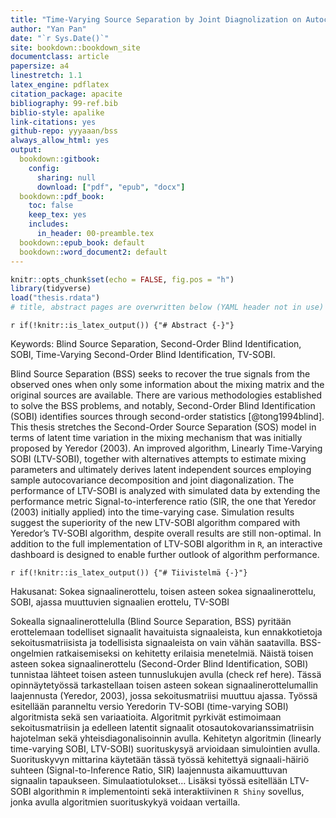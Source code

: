 ```yaml
---
title: "Time-Varying Source Separation by Joint Diagnolization on Autocovariances"
author: "Yan Pan"
date: "`r Sys.Date()`"
site: bookdown::bookdown_site
documentclass: article
papersize: a4
linestretch: 1.1
latex_engine: pdflatex
citation_package: apacite
bibliography: 99-ref.bib
biblio-style: apalike
link-citations: yes
github-repo: yyyaaan/bss
always_allow_html: yes
output:
  bookdown::gitbook:
    config:
      sharing: null
      download: ["pdf", "epub", "docx"]
  bookdown::pdf_book:
    toc: false
    keep_tex: yes
    includes:
      in_header: 00-preamble.tex
  bookdown::epub_book: default
  bookdown::word_document2: default
---
```


```r
knitr::opts_chunk$set(echo = FALSE, fig.pos = "h")
library(tidyverse)
load("thesis.rdata")
# title, abstract pages are overwritten below (YAML header not in use)
```

```{=latex} 
% PDF title page -> NOTE it doesn't get YAML meta
\pagenumbering{gobble} 
\clearpage
\begin{center}
\large
\textbf{MSc Thesis}\\
\vspace{72px}
\Large
\textbf{Time-Varying Source Separation by Joint Diagnolization on Autocovariances}\\
\vspace{20px}
\large
Yan Pan\\
\vspace{169px}
\begin{figure}[h]
\centering\includegraphics[width=5cm]{jyu-keskitetty-kaksikielinen.jpg}
\end{figure}
Department of Mathematics and Statistics\\
Statistics\\
01 November 2019
\end{center}
\normalsize
```

`r if(!knitr::is_latex_output()) {"# Abstract {-}"}`

```{=latex} 
\clearpage
{\setstretch{1}
UNIVERSITY OF JYVÄSKYLÄ, Faculty of Mathematics and Science\\Department of Mathematics and Statistics\\Statistics}

\begin{table}[H]
\begin{tabular}{ll}
\hline
Yan Pan: & Time-Varying Source Separation by Joint Diagnolization on\\ & Autocovariances \\
MSc thesis: & p., 1 appendices ( p.) \\
Supervisor: & Uniaversity lecturer Sara Taskinen \\
Inspectors: & \\
November 2019  \\ \hline
\end{tabular}
\end{table}
```

Keywords: Blind Source Separation, Second-Order Blind Identification, SOBI, Time-Varying Second-Order Blind Identification, TV-SOBI. 

Blind Source Separation (BSS) seeks to recover the true signals from the observed ones when only some information about the mixing matrix and the original sources are available. There are various methodologies established to solve the BSS problems, and notably, Second-Order Blind Identification (SOBI) identifies sources through second-order statistics [@tong1994blind]. This thesis stretches the Second-Order Source Separation (SOS) model in terms of latent time variation in the mixing mechanism that was initially proposed by Yeredor (2003). An improved algorithm, Linearly Time-Varying SOBI (LTV-SOBI), together with alternatives attempts to estimate mixing parameters and ultimately derives latent independent sources employing sample autocovariance decomposition and joint diagonalization. The performance of LTV-SOBI is analyzed with simulated data by extending the performance metric Signal-to-interference ratio (SIR, the one that Yeredor (2003) initially applied) into the time-varying case. Simulation results suggest the superiority of the new LTV-SOBI algorithm compared with Yeredor's TV-SOBI algorithm, despite overall results are still non-optimal. In addition to the full implementation of LTV-SOBI algorithm in `R`, an interactive dashboard is designed to enable further outlook of algorithm performance.

`r if(!knitr::is_latex_output()) {"# Tiivistelmä {-}"}`

```{=latex} 
\clearpage
{\setstretch{1}
JYVÄSKYLÄN YLIOPISTO, Matemaattis-luonnontieteellinen tiedekunta\\Matematiikan ja tilastotieteen laitos\\Tilastotiede}

\begin{table}[H]
\begin{tabular}{ll}
\hline
Yan Pan: & Ajassa muuttuvien signaalien erottelu\\
& autokovarianssimatriisien yhteisdiagonalisoinnilla \\
Pro-gradu -tutkielma: &  s., 1 liitettä ( s.) \\
Työn ohjaaja: & Yliopistonlehtori Sara Taskinen \\
Tarkastajat: & \\
Marraskuu 2019  \\ \hline
\end{tabular}
\end{table}

```

Hakusanat: Sokea signaalinerottelu, toisen asteen sokea signaalinerottelu, SOBI, ajassa muuttuvien signaalien erottelu, TV-SOBI

Sokealla signaalinerottelulla (Blind Source Separation, BSS) pyritään erottelemaan todelliset signaalit havaituista signaaleista, kun ennakkotietoja sekoitusmatriisista ja todellisista signaaleista on vain vähän saatavilla. BSS-ongelmien ratkaisemiseksi on kehitetty erilaisia menetelmiä. Näistä toisen asteen sokea signaalinerottelu (Second-Order Blind Identification, SOBI) tunnistaa lähteet toisen asteen tunnuslukujen avulla (check ref here). Tässä opinnäytetyössä tarkastellaan toisen asteen sokean signaalinerottelumallin laajennusta (Yeredor, 2003), jossa sekoitusmatriisi muuttuu ajassa. Työssä esitellään paranneltu versio Yeredorin TV-SOBI (time-varying SOBI) algoritmista sekä sen variaatioita. Algoritmit pyrkivät estimoimaan sekoitusmatriisin ja edelleen latentit signaalit otosautokovarianssimatriisin hajotelman sekä yhteisdiagonalisoinnin avulla. Kehitetyn algoritmin (linearly time-varying SOBI, LTV-SOBI) suorituskysyä arvioidaan simulointien avulla. Suorituskyvyn mittarina käytetään tässä työssä kehitettyä signaali-häiriö suhteen (Signal-to-Inference Ratio, SIR) laajennusta aikamuuttuvan signaalin tapaukseen. Simulaatiotulokset... Lisäksi työssä esitellään LTV-SOBI algorithmin `R` implementointi sekä interaktiivinen `R Shiny` sovellus, jonka avulla algoritmien suorituskykyä voidaan vertailla.

```{=latex}
\tableofcontents
\pagenumbering{arabic} 
\setcounter{page}{1}
```